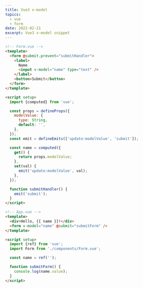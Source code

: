 ```yaml
---
title: Vue3 v-model
topics:
  - vue
  - form
date: 2022-02-21
excerpt: Vue3 v-model snippet
---
```


```html
<!-- Form.vue -->
<template>
  <form @submit.prevent="submitHandler">
    <label>
      Name
      <input v-model="name" type="text" />
    </label>
    <button>Submit</button>
  </form>
</template>

<script setup>
  import {computed} from 'vue';

  const props = defineProps({
    modelValue: {
      type: String,
      default: '',
    },
  });
  const emit = defineEmits(['update:modelValue', 'submit']);

  const name = computed({
    get() {
      return props.modelValue;
    },
    set(val) {
      emit('update:modelValue', val);
    },
  });

  function submitHandler() {
    emit('submit');
  }
</script>

<!-- App.vue -->
<template>
  <div>Hello, {{ name }}!</div>
  <form v-model="name" @submit="submitForm" />
</template>

<script setup>
  import {ref} from 'vue';
  import Form from './components/Form.vue';

  const name = ref('');

  function submitForm() {
    console.log(name.value);
  }
</script>
```
